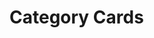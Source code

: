 
# Category Cards

<Section
  title="Default"
  image={{
    src: "/img/sections/category-cards/default.png",
    alt: "Category Card Default",
  }}
/>

<Section
  title="Rounded"
  image={{
    src: "/img/sections/category-cards/rounded.png",
    alt: "Category Card Rounded",
  }}
/>

<Section
  title="Icon"
  image={{
    src: "/img/sections/category-cards/icon.png",
    alt: "Category Card Icon",
  }}
/>

<Section
  title="Image Card Alt"
  image={{
    src: "/img/sections/category-cards/image-card.png",
    alt: "Category Card Image Card",
  }}
/>

<Section
  title="Only Image"
  image={{
    src: "/img/sections/category-cards/only-image.png",
    alt: "Category Card Only Image",
  }}
/>

<Section
  title="Only Text"
  image={{
    src: "/img/sections/category-cards/only-text.png",
    alt: "Category Card Only Text",
  }}
/>
